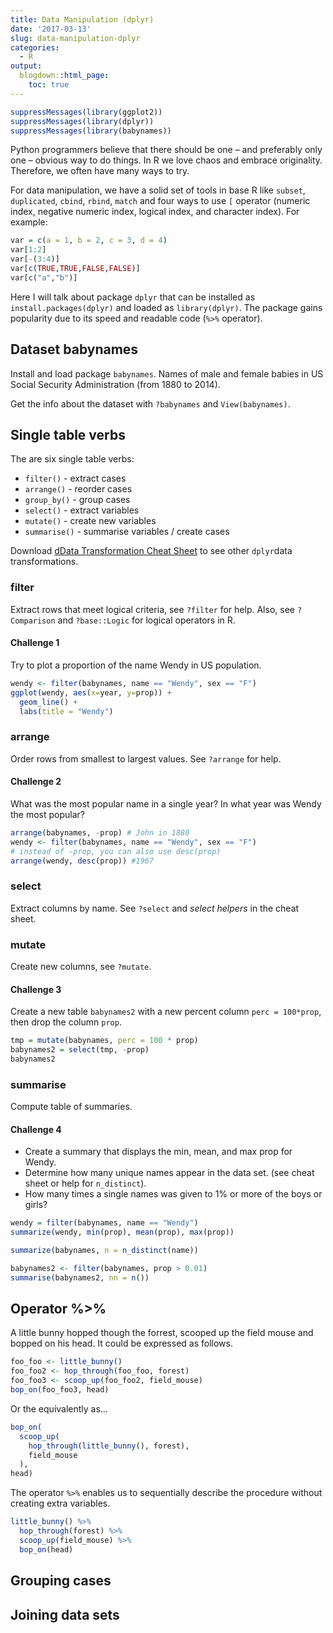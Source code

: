 ```yaml
---
title: Data Manipulation (dplyr)
date: '2017-03-13'
slug: data-manipulation-dplyr
categories:
  - R
output:
  blogdown::html_page:
    toc: true  
---
```


```r
suppressMessages(library(ggplot2)) 
suppressMessages(library(dplyr)) 
suppressMessages(library(babynames)) 
```

Python programmers believe that there should be one -- and preferably only one -- obvious way to do things. In R we love chaos and embrace originality. Therefore, we often have many ways to try.

For data manipulation, we have a solid set of tools in base R like `subset`, `duplicated`, `cbind`, `rbind`, `match` and four ways to use `[` operator (numeric index, negative numeric index, logical index, and character index). For example:

```r
var = c(a = 1, b = 2, c = 3, d = 4)
var[1:2]
var[-(3:4)]
var[c(TRUE,TRUE,FALSE,FALSE)]
var[c("a","b")]
```

Here I will talk about package `dplyr` that can be installed as `install.packages(dplyr)` and loaded as `library(dplyr)`. The package gains popularity due to its speed and readable code (`%>%` operator). 



## Dataset babynames

Install and load package `babynames`. Names of male and female babies in US Social Security Administration (from 1880 to 2014). 

Get the info about the dataset with `?babynames` and `View(babynames)`.

## Single table verbs

The are six single table verbs:

* `filter()` - extract cases
* `arrange()` - reorder cases
* `group_by()` - group cases
* `select()` - extract variables
* `mutate()` - create new variables
* `summarise()` - summarise variables / create cases

Download [dData Transformation Cheat Sheet](https://www.rstudio.com/resources/cheatsheets/) to see other `dplyr `data transformations.

### filter

Extract rows that meet logical criteria, see `?filter` for help. Also, see `?Comparison` and `?base::Logic` for logical operators in R.

#### Challenge 1

Try to plot a proportion of the name Wendy in US population.

```r
wendy <- filter(babynames, name == "Wendy", sex == "F")
ggplot(wendy, aes(x=year, y=prop)) +
  geom_line() +
  labs(title = "Wendy")
```

### arrange

Order rows from smallest to largest values. See `?arrange` for help. 

#### Challenge 2

What was the most popular name in a single year? In what year was Wendy the most popular?

```r
arrange(babynames, -prop) # John in 1880
wendy <- filter(babynames, name == "Wendy", sex == "F")
# instead of -prop, you can also use desc(prop)
arrange(wendy, desc(prop)) #1967
```

### select 

Extract columns by name. See `?select` and *select helpers* in the cheat sheet.

### mutate

Create new columns, see `?mutate`.

#### Challenge 3

Create a new table `babynames2` with a new percent column `perc = 100*prop`, then drop the column `prop`.

```r
tmp = mutate(babynames, perc = 100 * prop)
babynames2 = select(tmp, -prop)
babynames2
```

### summarise

Compute table of summaries.

#### Challenge 4

* Create a summary that displays the min, mean, and max prop for Wendy. 
* Determine how many unique names appear in the data set. (see cheat sheet or help for `n_distinct`).
* How many times a single names was given to $1\%$ or more of the boys or girls?

```r
wendy = filter(babynames, name == "Wendy")
summarize(wendy, min(prop), mean(prop), max(prop))

summarize(babynames, n = n_distinct(name))

babynames2 <- filter(babynames, prop > 0.01)
summarise(babynames2, nn = n())
```

## Operator %>%

A little bunny hopped though the forrest, scooped up the field mouse and bopped on his head. It could be expressed as follows.

```r
foo_foo <- little_bunny()
foo_foo2 <- hop_through(foo_foo, forest)
foo_foo3 <- scoop_up(foo_foo2, field_mouse)
bop_on(foo_foo3, head)
```

Or the equivalently as...

```r
bop_on(
  scoop_up(
    hop_through(little_bunny(), forest),
    field_mouse
  ),
head)
```

The operator `%>%` enables us to sequentially describe the procedure without creating extra variables.

```r
little_bunny() %>%
  hop_through(forest) %>%
  scoop_up(field_mouse) %>%
  bop_on(head)
```

## Grouping cases

## Joining data sets